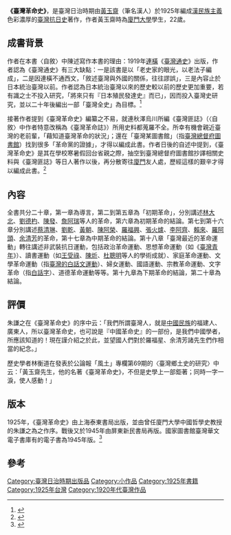 {{expand|time=2016-12-01T13:40:26+00:00}}
'''《臺灣革命史》'''，是臺灣日治時期由[[黃玉齋|黃玉齋]]（筆名漢人）於1925年編成[[漢民族主義|漢民族主義]]色彩濃厚的[[台灣抗日運動|臺灣抗日史]]著作，作者黃玉齋時為[[厦门大学|廈門大學]]學生，22歲。

== 成書背景 ==
作者在本書〈自敘〉中陳述寫作本書的理由：1919年[[連橫_(歷史學家)|連橫]]《[[臺灣通史|臺灣通史]]》出版，作者認為《臺灣通史》有三大缺點：一是該書是以「老史家的眼光，以老法子編成」，二是因連橫不通西文，「敘述臺灣與外國的關係，往往謬誤」，三是內容止於日本統治臺灣以前。作者認為日本統治臺灣以來的歷史較以前的歷史更加重要，若有識之士不投入研究，「將來只有『日本殖民發達史』而已」，因而投入臺灣史研究，並以二十年後編出一部「臺灣全史」為目標。<ref>{{Cite book|title=臺灣革命史|last=漢人|first=|publisher=新民書局|year=1945|isbn=|location=屏東|pages=1-4}}</ref>

接著作者提到《臺灣革命史》編纂之不易，就連秋澤烏川所編《臺灣匪誌》（〈自敘〉中作者特意改稱為《臺灣革命誌》）所用史料都蒐羅不全。所幸有機會親近臺灣的老前輩，「藉知道臺灣革命的狀況」；還在「臺灣某圖書館」（指[[臺灣總督府圖書館|臺灣總督府圖書館]]）找到很多「革命黨的證據」，才得以編成此書。作者日後的自述中提到，《臺灣革命史》是其在學校寒暑假回台省親之際，抽空到臺灣總督府圖書館抄譯相關史料與《臺灣匪誌》等日人著作以後，再分散寄往[[厦门市|廈門]]友人處，歷經這樣的艱辛才得以編成此書。<ref>{{Cite web|url=http://w3.th.gov.tw/epaper/view2.php?ID=43&AID=557|title=殖民地下臺灣讀書人的典型-黃玉齋|accessdate=2016-12-10|author=石瑞彬|date=2009-11-27|publisher=國史館臺灣文獻館}}{{dead link|date=2018年4月 |bot=InternetArchiveBot |fix-attempted=yes }}</ref>

== 內容 ==
全書共分二十章，第一章為導言，第二到第五章為「初期革命」，分別講述[[林大北|林大北]]、[[劉德杓|劉德杓]]、[[陳發|陳發]]、[[詹阿瑞|詹阿瑞]]等人的革命，第六章為初期革命的結論。第七到第十六章分別講述[[蔡清琳|蔡清琳]]、[[劉乾|劉乾]]、[[黃朝|黃朝]]、[[陳阿榮|陳阿榮]]、[[羅福星|羅福興]]、[[張火爐_(台灣日治時期)|張火爐]]、[[李阿齊|李阿齊]]、[[賴來|賴來]]、[[羅臭頭|羅阿頭]]、[[余清芳|余清芳]]的革命，第十七章為中期革命的結論。第十八章「臺灣最近的革命運動」轉往講述非武裝抗日運動，包括政治革命運動、思想革命運動（如《[[臺灣青年|臺灣青年]]》）、讀書運動（如[[王受祿|王受祿]]、[[陳炘|陳炘]]、[[杜聰明|杜聰明]]等人的學術成就）、家庭革命運動、文學革命運動（指[[台灣文學|臺灣的白話文運動]]）、婦女運動、國語運動、宗教革命運動、文字革命（指[[白話字|白話字]]）、道德革命運動等等。第十九章為下期革命的結論，第二十章為結論。

== 評價 ==
朱謙之在《臺灣革命史》的序中云：「我們所謂臺灣人，就是[[中国民族主义|中國民族]]的福建人、廣東人，所以臺灣革命史，也可說是『中國革命史』的一部份，是我們中國學者，所應該知道的！現在謹介紹之於此，並望國人們對於羅福星、余清芳諸先生們作相當的紀念。」

歷史學者林衡道在發表於公論報「風土」專欄第69期的〈臺灣鄉土史的研究〉中云：「黃玉齋先生，他的名著《臺灣革命史》，不但是史學上一部鉅著；同時一字一淚，使人感動！」

== 版本 ==
1925年，《臺灣革命史》由上海泰東書局出版，並由曾任廈門大學中國哲學史教授的朱謙之為之作序。戰後又於1945年由屏東新民書局再版。國家圖書館臺灣華文電子書庫有的電子書為1945年版。<ref>{{Cite web|url=http://taiwanebook.ncl.edu.tw/zh-tw/book/NLPI-31120003472510/reader|title=臺灣革命史|accessdate=2016-12-10|author=漢人|date=1945|publisher=新民書局}}</ref>
==參考==
{{reflist}}
[[Category:臺灣日治時期出版品|Category:臺灣日治時期出版品]]
[[Category:小作品|Category:小作品]]
[[Category:1925年書籍|Category:1925年書籍]]
[[Category:1925年台灣|Category:1925年台灣]]
[[Category:1920年代臺灣作品|Category:1920年代臺灣作品]]